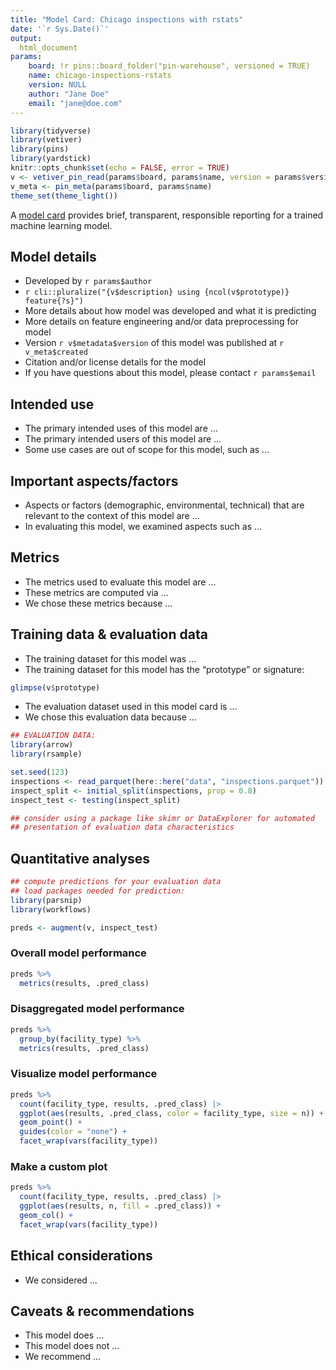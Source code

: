 ```yaml
---
title: "Model Card: Chicago inspections with rstats"
date: '`r Sys.Date()`'
output: 
  html_document
params:
    board: !r pins::board_folder("pin-warehouse", versioned = TRUE)
    name: chicago-inspections-rstats
    version: NULL
    author: "Jane Doe"
    email: "jane@doe.com"
---
```


```r
library(tidyverse)
library(vetiver)
library(pins)
library(yardstick)
knitr::opts_chunk$set(echo = FALSE, error = TRUE)
v <- vetiver_pin_read(params$board, params$name, version = params$version)
v_meta <- pin_meta(params$board, params$name)
theme_set(theme_light())
```

A [model card](https://doi.org/10.1145/3287560.3287596) provides brief, transparent, responsible reporting for a trained machine learning model.

## Model details

- Developed by `r params$author`
- `r cli::pluralize("{v$description} using {ncol(v$prototype)} feature{?s}")`
- More details about how model was developed and what it is predicting
- More details on feature engineering and/or data preprocessing for model
- Version `r v$metadata$version` of this model was published at `r v_meta$created`
- Citation and/or license details for the model
- If you have questions about this model, please contact `r params$email`

## Intended use

- The primary intended uses of this model are ...
- The primary intended users of this model are ...
- Some use cases are out of scope for this model, such as ...

## Important aspects/factors

- Aspects or factors (demographic, environmental, technical) that are relevant to the context of this model are ...
- In evaluating this model, we examined aspects such as ...

## Metrics

- The metrics used to evaluate this model are ...
- These metrics are computed via ...
- We chose these metrics because ...

## Training data & evaluation data

- The training dataset for this model was ...
- The training dataset for this model has the "prototype" or signature:

```r
glimpse(v$prototype)
```

- The evaluation dataset used in this model card is ...
- We chose this evaluation data because ...

```r
## EVALUATION DATA:
library(arrow)
library(rsample)

set.seed(123)
inspections <- read_parquet(here::here("data", "inspections.parquet"))
inspect_split <- initial_split(inspections, prop = 0.8)
inspect_test <- testing(inspect_split)

## consider using a package like skimr or DataExplorer for automated 
## presentation of evaluation data characteristics
```


## Quantitative analyses {.tabset}

```r
## compute predictions for your evaluation data
## load packages needed for prediction:
library(parsnip)
library(workflows)

preds <- augment(v, inspect_test)
```


### Overall model performance

```r
preds %>%
  metrics(results, .pred_class)
```

### Disaggregated model performance

```r
preds %>%
  group_by(facility_type) %>%
  metrics(results, .pred_class)
```

### Visualize model performance

```r
preds %>%
  count(facility_type, results, .pred_class) |> 
  ggplot(aes(results, .pred_class, color = facility_type, size = n)) +
  geom_point() +
  guides(color = "none") +
  facet_wrap(vars(facility_type))
```

### Make a custom plot

```r
preds %>%
  count(facility_type, results, .pred_class) |> 
  ggplot(aes(results, n, fill = .pred_class)) +
  geom_col() +
  facet_wrap(vars(facility_type))
```


## Ethical considerations

- We considered ...

## Caveats & recommendations

- This model does ...
- This model does not ...
- We recommend ...



